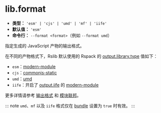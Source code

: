 # lib.format

- **类型：** `'esm' | 'cjs' | 'umd' | 'mf' | 'iife'`
- **默认值：** `'esm'`
- **命令行：** `--format <format>`（例如 `--format umd`）

指定生成的 JavaScript 产物的输出格式。

在不同的产物格式下，Rslib 默认使用的 Rspack 的 [output.library.type](https://rspack.rs/zh/config/output#outputlibrarytype) 值如下：

- `esm`：[modern-module](https://rspack.rs/zh/config/output#type-modern-module)
- `cjs`：[commonjs-static](https://rspack.rs/zh/config/output#type-commonjs-static)
- `umd`：[umd](https://rspack.rs/zh/config/output#type-umd)
- `iife`：开启了 [output.iife](https://rspack.rs/zh/config/output#outputiife) 的 [modern-module](https://rspack.rs/zh/config/output#type-modern-module)

更多详情请参考 [输出格式](/guide/basic/output-format) 和 [模块联邦](/guide/advanced/module-federation)。

::: note
`umd`、`mf` 以及 `iife` 格式仅在 [bundle](/config/lib/bundle) 设置为 `true` 时有效。
:::
